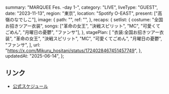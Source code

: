   summary: "MARQUEE Fes. -day 1-",
  category: "LIVE",
  liveType: "GUEST",
  date: "2023-11-13",
  region: "東京",
  location: "Spotify O-EAST",
  present: ["高嶺のなでしこ"],
  image: {
    path: "",
    ref: "",
  },
  recaps: {
    setlist: {
      costume: "全国お招きツアー衣装",
      songs: ["革命の女王", "決戦スピリット", "MC", "可愛くてごめん", "月曜日の憂鬱", "ファンサ"],
    },
    stagePlan: [
      "衣装:全国お招きツアー衣装",
      "革命の女王",
      "決戦スピリット",
      "MC",
      "可愛くてごめん",
      "月曜日の憂鬱",
      "ファンサ",
    ],
    url: "https://x.com/Mikuru_hositani/status/1724028467451457749",
  },
  updatedAt: "2025-06-14",
};

## リンク

- [公式スケジュール](https://takanenonadeshiko.jp/?p=1515)
